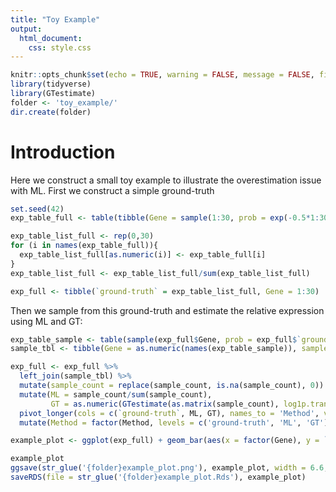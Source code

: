 ```yaml
---
title: "Toy Example"
output: 
  html_document:
    css: style.css
---
```

  
```r
knitr::opts_chunk$set(echo = TRUE, warning = FALSE, message = FALSE, fig.width=10, fig.height=6)
library(tidyverse)
library(GTestimate)
folder <- 'toy_example/'
dir.create(folder)

```

# Introduction
Here we construct a small toy example to illustrate the overestimation issue with ML.
First we construct a simple ground-truth

```r

set.seed(42)
exp_table_full <- table(tibble(Gene = sample(1:30, prob = exp(-0.5*1:30) + 0.2 * exp(-0.1*1:30), 200000, replace = TRUE)))

exp_table_list_full <- rep(0,30)
for (i in names(exp_table_full)){
  exp_table_list_full[as.numeric(i)] <- exp_table_full[i]
}
exp_table_list_full <- exp_table_list_full/sum(exp_table_list_full)

exp_full <- tibble(`ground-truth` = exp_table_list_full, Gene = 1:30)
```
Then we sample from this ground-truth and estimate the relative expression using ML and GT:

```r
exp_table_sample <- table(sample(exp_full$Gene, prob = exp_full$`ground-truth`, size = 25, replace = T))
sample_tbl <- tibble(Gene = as.numeric(names(exp_table_sample)), sample_count = as.numeric(exp_table_sample))

exp_full <- exp_full %>%
  left_join(sample_tbl) %>%
  mutate(sample_count = replace(sample_count, is.na(sample_count), 0)) %>%
  mutate(ML = sample_count/sum(sample_count),
         GT = as.numeric(GTestimate(as.matrix(sample_count), log1p.transform = F, size.factor = 1))) %>%
  pivot_longer(cols = c(`ground-truth`, ML, GT), names_to = 'Method', values_to = 'relative expression') %>%
  mutate(Method = factor(Method, levels = c('ground-truth', 'ML', 'GT')))

example_plot <- ggplot(exp_full) + geom_bar(aes(x = factor(Gene), y = `relative expression`, fill = Method), stat = 'identity', position = "dodge2", width = 0.8) + theme(legend.position = 'bottom')

example_plot
ggsave(str_glue('{folder}example_plot.png'), example_plot, width = 6.6, height = 2.8)
saveRDS(file = str_glue('{folder}example_plot.Rds'), example_plot)

```


